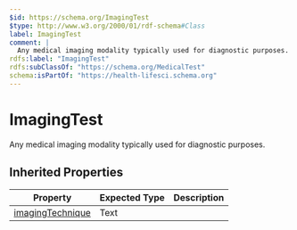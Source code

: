 ```yaml
---
$id: https://schema.org/ImagingTest
$type: http://www.w3.org/2000/01/rdf-schema#Class
label: ImagingTest
comment: |
  Any medical imaging modality typically used for diagnostic purposes.
rdfs:label: "ImagingTest"
rdfs:subClassOf: "https://schema.org/MedicalTest"
schema:isPartOf: "https://health-lifesci.schema.org"
---
```


# ImagingTest

Any medical imaging modality typically used for diagnostic purposes.

## Inherited Properties

| Property | Expected Type | Description |
| --- | --- | --- |
| [imagingTechnique](https://schema.org/imagingTechnique) | Text |  |

